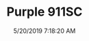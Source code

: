 ---
width: 2000
height: 1333
title: Purple 911SC
description: Doors open on a purple 911SC.
date: 5/20/2019 7:18:20 AM
cameraMake: Sony
cameraModel: ILCE-7M3
lens: FE 24-105mm F4 G OSS
settingsfStop: f/4
settingsISO: ISO 100
settingsShutter: 1/160
settingsFocalLength: 82 mm
---